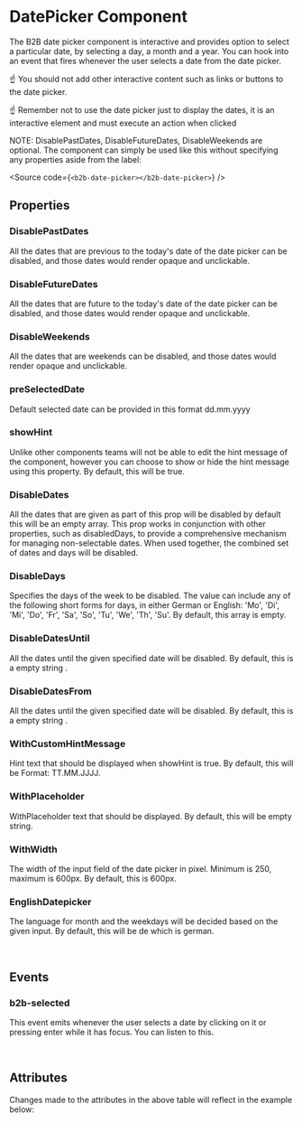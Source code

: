 
<Meta of={DatePickerStories} />

# DatePicker Component

<Canvas of={DatePickerStories.Default} />

The B2B date picker component is interactive and provides option to select a particular date, by selecting a day, a month and a year.
You can hook into an event that fires whenever the user selects a date from the date picker.

☝️ You should not add other interactive content such as links or buttons to the date picker.

☝️ Remember not to use the date picker just to display the dates, it is an interactive element and must execute an action when
clicked

NOTE: DisablePastDates, DisableFutureDates, DisableWeekends are optional. The component can simply be used like this without specifying any properties aside from the label:

<Source code={`<b2b-date-picker></b2b-date-picker>`} />

## Properties

### DisablePastDates

All the dates that are previous to the today's date of the date picker can be disabled, and those dates would render opaque and unclickable.

<Canvas of={DatePickerStories.DisablePastDates} />

### DisableFutureDates

All the dates that are future to the today's date of the date picker can be disabled, and those dates would render opaque and unclickable.

<Canvas of={DatePickerStories.DisableFutureDates} />

### DisableWeekends

All the dates that are weekends can be disabled, and those dates would render opaque and unclickable.

<Canvas of={DatePickerStories.DisableWeekends} />

### preSelectedDate

Default selected date can be provided in this format dd.mm.yyyy

<Canvas of={DatePickerStories.preSelectedDate} />

### showHint

Unlike other components teams will not be able to edit the hint message of the component, however you can choose to show or hide the hint message using this property. By default, this will be true.

<Canvas of={DatePickerStories.WithoutHintMessage} />

### DisableDates

All the dates that are given as part of this prop will be disabled by default this will be an empty array. This prop works in conjunction with other properties, such as disabledDays, to provide a comprehensive mechanism for managing non-selectable dates. When used together, the combined set of dates and days will be disabled.

<Canvas of={DatePickerStories.DisableDates} />

### DisableDays

Specifies the days of the week to be disabled. The value can include any of the following short forms for days, in either German or English:
'Mo', 'Di', 'Mi', 'Do', 'Fr', 'Sa', 'So', 'Tu', 'We', 'Th', 'Su'.
By default, this array is empty.

<Canvas of={DatePickerStories.DisableDays} />

### DisableDatesUntil

All the dates until the given specified date will be disabled. By default, this is a empty string .

<Canvas of={DatePickerStories.DisableDatesUntil} />

### DisableDatesFrom

All the dates until the given specified date will be disabled. By default, this is a empty string .

<Canvas of={DatePickerStories.DisableDatesFrom} />

### WithCustomHintMessage

Hint text that should be displayed when showHint is true. By default, this will be Format: TT.MM.JJJJ.

<Canvas of={DatePickerStories.WithCustomHintMessage} />

### WithPlaceholder

WithPlaceholder text that should be displayed. By default, this will be empty string.

<Canvas of={DatePickerStories.WithPlaceholder} />

### WithWidth

The width of the input field of the date picker in pixel. Minimum is 250, maximum is 600px. By default, this is 600px.

<Canvas of={DatePickerStories.WithWidth} />

### EnglishDatepicker

The language for month and the weekdays will be decided based on the given input. By default, this will be de which is german.

<Canvas of={DatePickerStories.EnglishDatepicker} />

<br />

## Events

### b2b-selected

This event emits whenever the user selects a date by clicking on it or pressing enter while it has focus. You can
listen to this.

<br />

## Attributes

<ArgTypes of={DatePickerStories} />
Changes made to the attributes in the above table will reflect in the example below:
<Primary />
